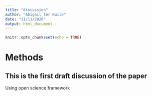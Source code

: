 ```yaml
---
title: "discussion"
author: "Abigail ter Kuile"
date: "11/11/2020"
output: html_document
---
```


```r
knitr::opts_chunk$set(echo = TRUE)
```
# Methods
## This is the first draft discussion of the paper 

Using open science framework
